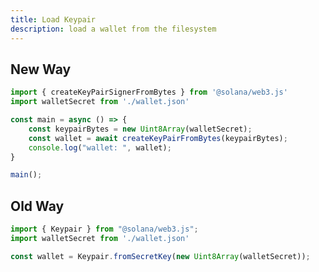 ```yaml
---
title: Load Keypair
description: load a wallet from the filesystem
---
```


## New Way

```js
import { createKeyPairSignerFromBytes } from '@solana/web3.js'
import walletSecret from './wallet.json'

const main = async () => {
    const keypairBytes = new Uint8Array(walletSecret);
    const wallet = await createKeyPairFromBytes(keypairBytes);
    console.log("wallet: ", wallet);
}

main();
```

## Old Way

```js
import { Keypair } from "@solana/web3.js";
import walletSecret from './wallet.json'

const wallet = Keypair.fromSecretKey(new Uint8Array(walletSecret));
```

